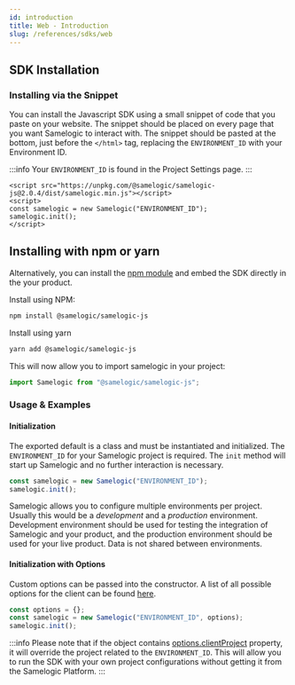 ```yaml
---
id: introduction
title: Web - Introduction
slug: /references/sdks/web
---
```


## SDK Installation

### Installing via the Snippet

You can install the Javascript SDK using a small snippet of code that you paste on your website. The snippet should be placed on every page that
you want Samelogic to interact with. The snippet should be pasted at the bottom, just before the `</html>` tag, replacing the `ENVIRONMENT_ID` with
your Environment ID.

:::info
Your `ENVIRONMENT_ID` is found in the Project Settings page.
:::

```markup
<script src="https://unpkg.com/@samelogic/samelogic-js@2.0.4/dist/samelogic.min.js"></script>
<script>
const samelogic = new Samelogic("ENVIRONMENT_ID");
samelogic.init();
</script>

```

## Installing with npm or yarn

Alternatively, you can install the [npm module](https://www.npmjs.com/package/@samelogic/samelogic-js) and embed the SDK directly in the your product.

Install using NPM:

```bash
npm install @samelogic/samelogic-js
```

Install using yarn

```bash
yarn add @samelogic/samelogic-js
```

This will now allow you to import samelogic in your project:

```javascript
import Samelogic from "@samelogic/samelogic-js";
```

### Usage & Examples

#### Initialization

The exported default is a class and must be instantiated and initialized. The `ENVIRONMENT_ID` for your Samelogic project is required.
The `init` method will start up Samelogic and no further interaction is necessary.

```javascript
const samelogic = new Samelogic("ENVIRONMENT_ID");
samelogic.init();
```

Samelogic allows you to configure multiple environments per project. Usually this would be a _development_ and a _production_ environment.
Development environment should be used for testing the integration of Samelogic and your product, and the production environment should be used
for your live product. Data is not shared between environments.

#### Initialization with Options

Custom options can be passed into the constructor. A list of all possible options for the client can be found [here](./web/reference/samelogic-js.options).

```javascript
const options = {};
const samelogic = new Samelogic("ENVIRONMENT_ID", options);
samelogic.init();
```

:::info
Please note that if the object contains [options.clientProject](./web/reference/samelogic-js.workflowconfig) property, it will override the project related to the `ENVIRONMENT_ID`.
This will allow you to run the SDK with your own project configurations without getting it from the Samelogic Platform.
:::
